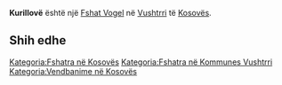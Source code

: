 {{Fshat në Kosovës
 | Emri                = Kurillovë
| sqi_N_name = Kurillovë
| sqi_N_FULL_NAME_RO = Kurillovë
| sqi_N_FULL_NAME_ND_RO = Kurillove
| sqi_N_SORT_NAME_RG = KURILLOVE
| sqi_N_FULL_NAME_RG = Kurillovë
| sqi_N_FULL_NAME_ND_RG = Kurillove
| sqi_V_name = Kurilovë
| sqi_V_FULL_NAME_RO = Kurilovë
| sqi_V_FULL_NAME_ND_RO = Kurilove
| sqi_V_SORT_NAME_RG = KURILOVE
| sqi_V_FULL_NAME_RG = Kurilovë
| sqi_V_FULL_NAME_ND_RG = Kurilove
| srp_N_name = Kurilovo
| srp_N_FULL_NAME_RO = Kurilovo
| srp_N_FULL_NAME_ND_RO = Kurilovo
| srp_N_SORT_NAME_RG = KURILOVO
| srp_N_FULL_NAME_RG = Kurilovo
| srp_N_FULL_NAME_ND_RG = Kurilovo
| srp_NS_name = Курилово
| srp_NS_FULL_NAME_RO = Курилово
| srp_NS_FULL_NAME_ND_RO = Курилово
| srp_NS_SORT_NAME_RG = КУРИЛОВО
| srp_NS_FULL_NAME_RG = Курилово
| srp_NS_FULL_NAME_ND_RG = Курилово

 | Emri (Rasa dhanore) = 
 | Figura              = 
 | Shteti              = Kosovo
 | Komuna              = Vushtrri
 | Kodi postar         = 
 | Sipërfaqja          = 

 | Popullsia           = 

 | Regj. i popullsisë  = 
 | Dend. e popullsisë  = 
 | Faqja zyrtare       = 
 <!--- Koordinatat ----> 
 | Gjerësia            = 42.915305
 | Gjatësia            = 21.035328
 | Lartësia            = 
}}
'''Kurillovë''' është një [[Fshat Vogel]] në [[Vushtrri]] të [[Kosovës]].

<!-- == Gjeografia == -->
<!-- == Historia == -->
<!-- == Demografia == -->
== Shih edhe ==
{{Komuna Vushtrri}}
{{Kosovo-Administrata-Cung}}

[[Kategoria:Fshatra në Kosovës]]
[[Kategoria:Fshatra në Kommunes Vushtrri]]
[[Kategoria:Vendbanime në Kosovës]]